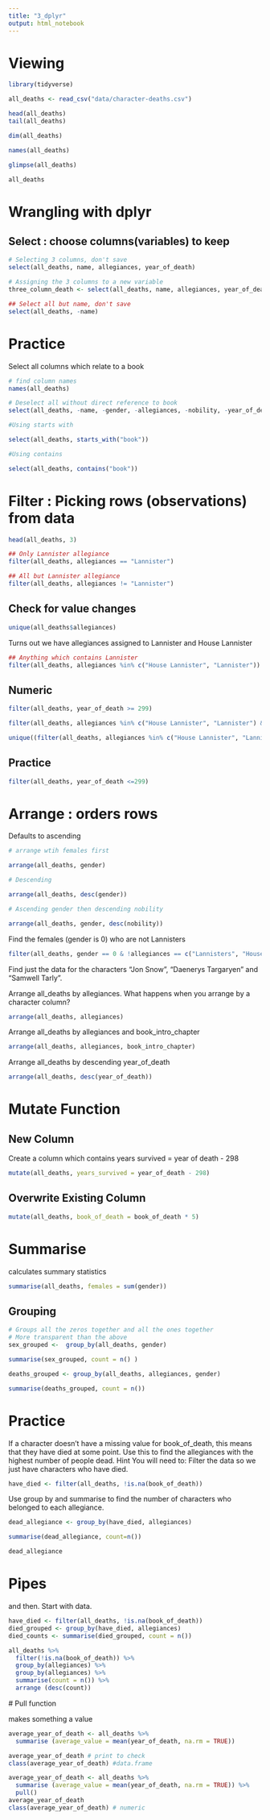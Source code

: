 ```yaml
---
title: "3_dplyr"
output: html_notebook
---
```


# Viewing

```r
library(tidyverse)
```

```r
all_deaths <- read_csv("data/character-deaths.csv")
```

```r
head(all_deaths)
tail(all_deaths)
```

```r
dim(all_deaths)
```

```r
names(all_deaths)
```

```r
glimpse(all_deaths)
```

```r
all_deaths
```

# Wrangling with dplyr

## Select : choose columns(variables) to keep

```r
# Selecting 3 columns, don't save
select(all_deaths, name, allegiances, year_of_death)

# Assigning the 3 columns to a new variable
three_column_death <- select(all_deaths, name, allegiances, year_of_death)

## Select all but name, don't save
select(all_deaths, -name)
```

# Practice
Select all columns which relate to a book

```r
# find column names
names(all_deaths)

# Deselect all without direct reference to book
select(all_deaths, -name, -gender, -allegiances, -nobility, -year_of_death)

#Using starts with

select(all_deaths, starts_with("book"))

#Using contains

select(all_deaths, contains("book"))

```

# Filter : Picking rows (observations) from data

```r

head(all_deaths, 3)
```


```r


## Only Lannister allegiance
filter(all_deaths, allegiances == "Lannister")

## All but Lannister allegiance
filter(all_deaths, allegiances != "Lannister")

```

## Check for value changes

```r
unique(all_deaths$allegiances)
```

Turns out we have allegiances assigned to Lannister and House Lannister

```r
## Anything which contains Lannister
filter(all_deaths, allegiances %in% c("House Lannister", "Lannister"))
```

## Numeric
```r

filter(all_deaths, year_of_death >= 299)
```

```r
filter(all_deaths, allegiances %in% c("House Lannister", "Lannister") & nobility == 1)

unique((filter(all_deaths, allegiances %in% c("House Lannister", "Lannister") & nobility == 1))$nobility)
```

## Practice

```r
filter(all_deaths, year_of_death <=299)

```

# Arrange : orders rows

Defaults to ascending

```r
# arrange wtih females first

arrange(all_deaths, gender)

# Descending

arrange(all_deaths, desc(gender))

# Ascending gender then descending nobility

arrange(all_deaths, gender, desc(nobility))
```

Find the females (gender is 0) who are not Lannisters

```r
filter(all_deaths, gender == 0 & !allegiances == c("Lannisters", "House Lannister" ))
```

Find just the data for the characters “Jon Snow”, “Daenerys Targaryen” and “Samwell Tarly”.


Arrange all_deaths by allegiances. What happens when you arrange by a character column?

```r
arrange(all_deaths, allegiances)
```

Arrange all_deaths by allegiances and book_intro_chapter
```r
arrange(all_deaths, allegiances, book_intro_chapter)
```

Arrange all_deaths by descending year_of_death
```r
arrange(all_deaths, desc(year_of_death))
```

# Mutate Function

## New Column

Create a column which contains years survived = year of death - 298
```r
mutate(all_deaths, years_survived = year_of_death - 298)
```

## Overwrite Existing Column

```r
mutate(all_deaths, book_of_death = book_of_death * 5)
```

# Summarise

calculates summary statistics

```r
summarise(all_deaths, females = sum(gender))
```

## Grouping

```r
# Groups all the zeros together and all the ones together
# More transparent than the above
sex_grouped <-  group_by(all_deaths, gender)

summarise(sex_grouped, count = n() )
```

```r
deaths_grouped <- group_by(all_deaths, allegiances, gender)

summarise(deaths_grouped, count = n())
```

# Practice

If a character doesn’t have a missing value for book_of_death, this means that they have died at some point. Use this to find the allegiances with the highest number of people dead.
Hint You will need to:
Filter the data so we just have characters who have died.

```r
have_died <- filter(all_deaths, !is.na(book_of_death)) 
```

Use group by and summarise to find the number of characters who belonged to each allegiance.

```r
dead_allegiance <- group_by(have_died, allegiances)

summarise(dead_allegiance, count=n())

dead_allegiance
```

# Pipes
and then. Start with data.

```r
have_died <- filter(all_deaths, !is.na(book_of_death)) 
died_grouped <- group_by(have_died, allegiances)
died_counts <- summarise(died_grouped, count = n())
```
 
```r
all_deaths %>% 
  filter(!is.na(book_of_death)) %>% 
  group_by(allegiances) %>% 
  group_by(allegiances) %>% 
  summarise(count = n()) %>% 
  arrange (desc(count))
```
 
 # Pull function
 
 makes something a value
 
```r
average_year_of_death <- all_deaths %>% 
  summarise (average_value = mean(year_of_death, na.rm = TRUE))

average_year_of_death # print to check
class(average_year_of_death) #data.frame

```
 
```r
average_year_of_death <- all_deaths %>% 
  summarise (average_value = mean(year_of_death, na.rm = TRUE)) %>% 
  pull()
average_year_of_death
class(average_year_of_death) # numeric
```
 
